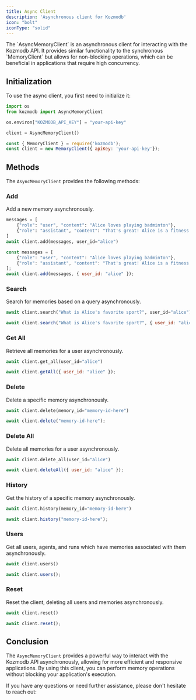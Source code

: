 ```yaml
---
title: Async Client
description: 'Asynchronous client for Kozmodb'
icon: "bolt"
iconType: "solid"
---
```


<Snippet file="paper-release.mdx" />
The `AsyncMemoryClient` is an asynchronous client for interacting with the Kozmodb API. It provides similar functionality to the synchronous `MemoryClient` but allows for non-blocking operations, which can be beneficial in applications that require high concurrency.

## Initialization

To use the async client, you first need to initialize it:

<CodeGroup>

```python Python
import os
from kozmodb import AsyncMemoryClient

os.environ["KOZMODB_API_KEY"] = "your-api-key"

client = AsyncMemoryClient()
```

```javascript JavaScript
const { MemoryClient } = require('kozmodb');
const client = new MemoryClient({ apiKey: 'your-api-key'});
```

</CodeGroup>

## Methods

The `AsyncMemoryClient` provides the following methods:

### Add

Add a new memory asynchronously.

<CodeGroup>

```python Python
messages = [
    {"role": "user", "content": "Alice loves playing badminton"},
    {"role": "assistant", "content": "That's great! Alice is a fitness freak"},
]
await client.add(messages, user_id="alice")
```

```javascript JavaScript
const messages = [
    {"role": "user", "content": "Alice loves playing badminton"},
    {"role": "assistant", "content": "That's great! Alice is a fitness freak"},
];
await client.add(messages, { user_id: "alice" });
```

</CodeGroup>

### Search

Search for memories based on a query asynchronously.

<CodeGroup>

```python Python
await client.search("What is Alice's favorite sport?", user_id="alice")
```

```javascript JavaScript
await client.search("What is Alice's favorite sport?", { user_id: "alice" });
```

</CodeGroup>

### Get All

Retrieve all memories for a user asynchronously.

<CodeGroup>

```python Python
await client.get_all(user_id="alice")
```

```javascript JavaScript
await client.getAll({ user_id: "alice" });
```

</CodeGroup>

### Delete

Delete a specific memory asynchronously.

<CodeGroup>

```python Python
await client.delete(memory_id="memory-id-here")
```

```javascript JavaScript
await client.delete("memory-id-here");
```

</CodeGroup>

### Delete All

Delete all memories for a user asynchronously.

<CodeGroup>

```python Python
await client.delete_all(user_id="alice")
```

```javascript JavaScript
await client.deleteAll({ user_id: "alice" });
```

</CodeGroup>

### History

Get the history of a specific memory asynchronously.

<CodeGroup>

```python Python
await client.history(memory_id="memory-id-here")
```

```javascript JavaScript
await client.history("memory-id-here");
```

</CodeGroup>

### Users

Get all users, agents, and runs which have memories associated with them asynchronously.

<CodeGroup>

```python Python
await client.users()
```

```javascript JavaScript
await client.users();
```

</CodeGroup>

### Reset

Reset the client, deleting all users and memories asynchronously.

<CodeGroup>

```python Python
await client.reset()
```

```javascript JavaScript
await client.reset();
```

</CodeGroup>

## Conclusion

The `AsyncMemoryClient` provides a powerful way to interact with the Kozmodb API asynchronously, allowing for more efficient and responsive applications. By using this client, you can perform memory operations without blocking your application's execution.

If you have any questions or need further assistance, please don't hesitate to reach out:

<Snippet file="get-help.mdx" />
